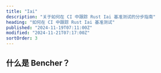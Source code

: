 ```yaml
---
title: "Iai"
description: "关于如何在 CI 中跟踪 Rust Iai 基准测试的分步指南"
heading: "如何在 CI 中跟踪 Rust Iai 基准测试"
published: "2024-11-19T07:11:00Z"
modified: "2024-11-21T07:17:00Z"
sortOrder: 3
---
```



<Intro
  text="如何使用 Iai 基准测试 Rust 代码"
  url="/zh/learn/benchmarking/rust/iai/"
  name="Iai"
/>

## 什么是 Bencher？

<BencherIntro />

<Steps
  adapter="rust_iai"
  url="/zh/docs/explanation/adapters/#-rust-iai"
/>

<RustIai />

<br />

<CallToAction />